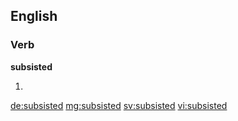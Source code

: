 ==English==

===Verb===
'''subsisted'''

# {{en-past of|subsist}}

[[de:subsisted]]
[[mg:subsisted]]
[[sv:subsisted]]
[[vi:subsisted]]